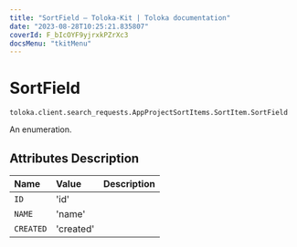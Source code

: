 ```yaml
---
title: "SortField — Toloka-Kit | Toloka documentation"
date: "2023-08-28T10:25:21.835807"
coverId: F_bIcOYF9yjrxkPZrXc3
docsMenu: "tkitMenu"
---
```


# SortField

`toloka.client.search_requests.AppProjectSortItems.SortItem.SortField`

An enumeration.

## Attributes Description

| Name | Value | Description |
| :------| :-----------| :----------| 
`ID`|'id'|
`NAME`|'name'|
`CREATED`|'created'|